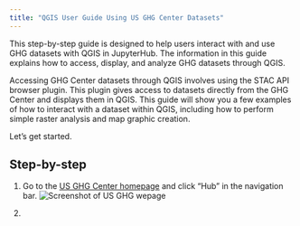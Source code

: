 ```yaml
---
title: "QGIS User Guide Using US GHG Center Datasets" 
---
```


This step-by-step guide is designed to help users interact with and use GHG datasets with QGIS in JupyterHub. The information in this guide explains how to access, display, and analyze GHG datasets through QGIS.

Accessing GHG Center datasets through QGIS involves using the STAC API browser plugin. This plugin gives access to datasets directly from the GHG Center and displays them in QGIS. This guide will show you a few examples of how to interact with a dataset within QGIS, including how to perform simple raster analysis and map graphic creation.

Let's get started.

## Step-by-step

1. Go to the [US GHG Center homepage](https://earth.gov/ghgcenter) and click “Hub” in the navigation bar.
![Screenshot of US GHG wepage](./Step01.png)

2. 
